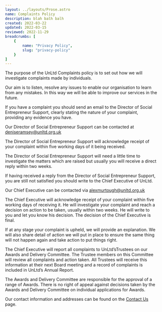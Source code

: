 ```yaml
---
layout: ../layouts/Prose.astro
name: Complaints Policy
description: blah balh balh
created: 2022-03-22
updated: 2022-03-15
reviewed: 2022-11-29
breadcrumbs: [
    {
        name: "Privacy Policy",
        slug: "privacy-policy"
    }
]
---
```


The purpose of the UnLtd Complaints policy is to set out how we will investigate complaints made by individuals.

Our aim is to listen, resolve any issues to enable our organisation to learn from any mistakes. In this way we will be able to improve our services in the future.

If you have a complaint you should send an email to the Director of Social Entrepreneur Support, clearly stating the nature of your complaint, providing any evidence you have.

Our Director of Social Entrepreneur Support can be contacted at [deniseramsey@unltd.org.uk](mailto:deniseramsey@unltd.org.uk)

The Director of Social Entrepreneur Support will acknowledge receipt of your complaint within five working days of it being received.

The Director of Social Entrepreneur Support will need a little time to investigate the matters which are raised but usually you will receive a direct reply within two weeks.

If having received a reply from the Director of Social Entrepreneur Support, you are still not satisfied you should write to the Chief Executive of UnLtd.

Our Chief Executive can be contacted via [alexmurtough@unltd.org.uk](mailtio:alexmurtough@unltd.org.uk)

The Chief Executive will acknowledge receipt of your complaint within five working days of receiving it. He will investigate your complaint and reach a decision on action to be taken, usually within two weeks. He will write to you and let you know his decision. The decision of the Chief Executive is final.

If at any stage your complaint is upheld, we will provide an explanation. We will also share detail of action we will put in place to ensure the same thing will not happen again and take action to put things right.

The Chief Executive will report all complaints to UnLtd’sTrustees on our Awards and Delivery Committee. The Trustee members on this Committee will review all complaints and action taken. All Trustees will receive this information at their next Board meeting and a record of complaints is included in UnLtd’s Annual Report.

The Awards and Delivery Committee are responsible for the approval of a range of Awards. There is no right of appeal against decisions taken by the Awards and Delivery Committee on individual applications for Awards.

 

Our contact information and addresses can be found on the [Contact Us](/contact-us) page.
